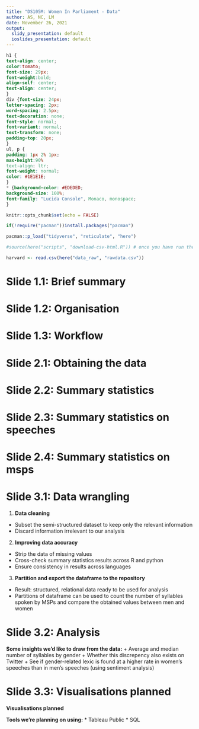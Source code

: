---
title: "DS105M: Women In Parliament - Data"
author: AS, NC, LM
date: November 26, 2021
output:
  slidy_presentation: default
  ioslides_presentation: default
---

```{css echo=FALSE}
h1 {
text-align: center;
color:tomato;
font-size: 29px;
font-weight:bold;
align-self: center;
text-align: center;
}
div {font-size: 24px;
letter-spacing: 2px;
word-spacing: 2.5px;
text-decoration: none;
font-style: normal;
font-variant: normal;
text-transform: none;
padding-top: 20px;
}
ul, p {
padding: 1px 2% 1px;
max-height:90%
text-align: ltr;
font-weight: normal;
color: #1E1E1E;
}
* {background-color: #EDEDED;
background-size: 100%;
font-family: "Lucida Console", Monaco, monospace;
}
```

```{r setup, include=FALSE}
knitr::opts_chunk$set(echo = FALSE)
```

```{r packages, include=FALSE}
if(!require("pacman"))install.packages("pacman")

pacman::p_load("tidyverse", "reticulate", "here")
```


```{r data, include=FALSE}
#source(here("scripts", "download-csv-html.R")) # once you have run the script once, you can comment out this line by typing "#" in front of it. Doing this will mean the data loads directly from your local data_raw folder rather than downloading every time.

harvard <- read.csv(here("data_raw", "rawdata.csv"))
```
# Slide 1.1: Brief summary

# Slide 1.2: Organisation

# Slide 1.3: Workflow

# Slide 2.1: Obtaining the data

# Slide 2.2: Summary statistics

# Slide 2.3: Summary statistics on speeches

# Slide 2.4: Summary statistics on msps

# Slide 3.1: Data wrangling
1. **Data cleaning**
  + Subset the semi-structured dataset to keep only the relevant information
  + Discard information irrelevant to our analysis
2. **Improving data accuracy**
  + Strip the data of missing values
  + Cross-check summary statistics results across R and python
  + Ensure consistency in results across languages
3. **Partition and export the dataframe to the repository**
  + Result: structured, relational data ready to be used for analysis
  + Partitions of dataframe can be used to count the number of syllables spoken by MSPs and compare the obtained values between men and women

# Slide 3.2: Analysis
**Some insights we'd like to draw from the data:**
+ Average and median number of syllables by gender
+ Whether this discrepency also exists on Twitter
+ See if gender-related lexic is found at a higher rate in women's speeches than in men's speeches (using sentiment analysis)

# Slide 3.3: Visualisations planned
**Visualisations planned**

**Tools we're planning on using:**
* Tableau Public
* SQL
